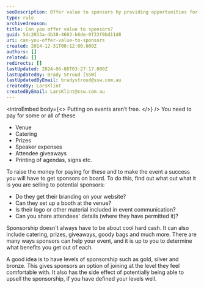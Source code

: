 ```yaml
---
seoDescription: Offer value to sponsors by providing opportunities for branding, booth setup and attendee engagement at your event.
type: rule
archivedreason:
title: Can you offer value to sponsors?
guid: 5dc2033a-db38-4603-b6de-0f33f9bd11d8
uri: can-you-offer-value-to-sponsors
created: 2014-12-31T00:12:00.000Z
authors: []
related: []
redirects: []
lastUpdated: 2024-06-08T03:27:17.000Z
lastUpdatedBy: Brady Stroud [SSW]
lastUpdatedByEmail: bradystroud@ssw.com.au
createdBy: LarsKlint
createdByEmail: LarsKlint@ssw.com.au
---
```


<introEmbed
  body={<>
Putting on events aren’t free.
  </>}
/>
You need to pay for some or all of these

* Venue
* Catering
* Prizes
* Speaker expenses
* Attendee giveaways
* Printing of agendas, signs etc.

To raise the money for paying for these and to make the event a success you will have to get sponsors on board. To do this, find out what out what it is you are selling to potential sponsors:

* Do they get their branding on your website?
* Can they set up a booth at the venue?
* Is their logo or other material included in event communication?
* Can you share attendees' details (where they have permitted it)?

Sponsorship doesn't always have to be about cool hard cash. It can also include catering, prizes, giveaways, goody bags and much more. There are many ways sponsors can help your event, and it is up to you to determine what benefits you get out of each.

A good idea is to have levels of sponsorship such as gold, silver and bronze. This gives sponsors an option of joining at the level they feel comfortable with. It also has the side effect of potentially being able to upsell the sponsorship, if you have defined your levels well.
